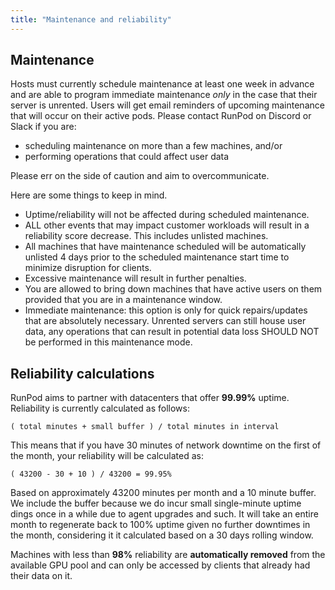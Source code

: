```yaml
---
title: "Maintenance and reliability"
---
```


## Maintenance

Hosts must currently schedule maintenance at least one week in advance and are able to program immediate maintenance *only* in the case that their server is unrented. Users will get email reminders of upcoming maintenance that will occur on their active pods. Please contact RunPod on Discord or Slack if you are:

* scheduling maintenance on more than a few machines, and/or
* performing operations that could affect user data

Please err on the side of caution and aim to overcommunicate.

Here are some things to keep in mind.

* Uptime/reliability will not be affected during scheduled maintenance.
* ALL other events that may impact customer workloads will result in a reliability score decrease. This includes unlisted machines.
* All machines that have maintenance scheduled will be automatically unlisted 4 days prior to the scheduled maintenance start time to minimize disruption for clients.
* Excessive maintenance will result in further penalties.
* You are allowed to bring down machines that have active users on them provided that you are in a maintenance window.
* Immediate maintenance: this option is only for quick repairs/updates that are absolutely necessary. Unrented servers can still house user data, any operations that can result in potential data loss SHOULD NOT be performed in this maintenance mode.

## Reliability calculations

RunPod aims to partner with datacenters that offer **99.99%** uptime. Reliability is currently calculated as follows:

`( total minutes + small buffer ) / total minutes in interval`

This means that if you have 30 minutes of network downtime on the first of the month, your reliability will be calculated as:

`( 43200 - 30 + 10 ) / 43200 = 99.95%`

Based on approximately 43200 minutes per month and a 10 minute buffer. We include the buffer because we do incur small single-minute uptime dings once in a while due to agent upgrades and such. It will take an entire month to regenerate back to 100% uptime given no further downtimes in the month, considering it it calculated based on a 30 days rolling window.

Machines with less than **98%** reliability are **automatically removed** from the available GPU pool and can only be accessed by clients that already had their data on it.
